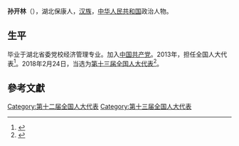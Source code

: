 '''孙开林'''（{{bd|1956年||}}），湖北保康人，[[汉族|汉族]]，[[中华人民共和国|中华人民共和国]]政治人物。

== 生平 ==
毕业于湖北省委党校经济管理专业。加入[[中国共产党|中国共产党]]。2013年，担任全国人大代表<ref>{{cite news|title=全国人大代表信息-孙开林|url=http://210.82.31.1:8084/delegate/viewDelegate.action?dbid=121566|accessdate=2013-04-05|newspaper=全国人大网|archive-url=https://web.archive.org/web/20150528140934/http://www.npc.gov.cn/delegate/viewDelegate.action?dbid=121566|archive-date=2015-05-28|dead-url=yes}}</ref>。2018年2月24日，当选为[[第十三届全国人大代表|第十三届全国人大代表]]<ref>{{Cite web|title=（受权发布）中华人民共和国第十三届全国人民代表大会代表名单-中新网|url=http://www.chinanews.com/gn/2018/02-25/8453959.shtml|accessdate=2021-02-19|work=[[中国新闻网|中国新闻网]]|archive-date=2018-02-27|archive-url=https://web.archive.org/web/20180227031724/http://www.chinanews.com/gn/2018/02-25/8453959.shtml|dead-url=no}}</ref>。

==參考文獻==
{{reflist}}

[[Category:第十二届全国人大代表|Category:第十二届全国人大代表]]
[[Category:第十三届全国人大代表|Category:第十三届全国人大代表]]


{{中国政治人物小作品}}